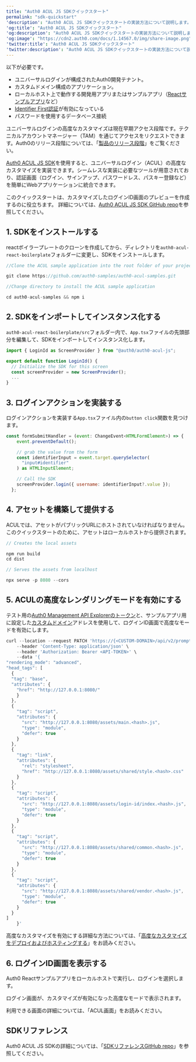 ---
title: "Auth0 ACUL JS SDKクイックスタート"
permalink: "sdk-quickstart"
'description': "Auth0 ACUL JS SDKクイックスタートの実装方法について説明します。"
'og:title': "Auth0 ACUL JS SDKクイックスタート"
'og:description': "Auth0 ACUL JS SDKクイックスタートの実装方法について説明します。"
'og:image': "https://cdn2.auth0.com/docs/1.14567.0/img/share-image.png"
'twitter:title': "Auth0 ACUL JS SDKクイックスタート"
'twitter:description': "Auth0 ACUL JS SDKクイックスタートの実装方法について説明します。"
---

<Card title="始める前に">

以下が必要です。

* ユニバーサルログインが構成されたAuth0開発テナント。
* カスタムドメイン構成のアプリケーション。
* ローカルホスト上で動作する開発用アプリまたはサンプルアプリ（[Reactサンプルアプリ](https://auth0.com/docs/quickstart/spa/react)など）
* [Identifier First認証](/ja-jp/authenticate/login/auth0-universal-login/identifier-first)が有効になっている
* パスワードを使用するデータベース接続

</Card>

<Warning>

ユニバーサルログインの高度なカスタマイズは現在早期アクセス段階です。テクニカルアカウントマネージャー（TAM）を通じてアクセスをリクエストできます。Auth0のリリース段階については、「[製品のリリース段階](/ja-jp/troubleshoot/product-lifecycle/product-release-stages)」をご覧ください。

</Warning>

[Auth0 ACUL JS SDK](https://github.com/auth0/universal-login/tree/master/packages/auth0-acul-js)を使用すると、ユニバーサルログイン（ACUL）の高度なカスタマイズを実装できます。シームレスな実装に必要なツールが用意されており、認証画面（ログイン、サインアップ、パスワードレス、パスキー登録など）を簡単にWebアプリケーションに統合できます。

このクイックスタートは、カスタマイズしたログインID画面のプレビューを作成するのに役立ちます。
詳細については、[Auth0 ACUL JS SDK GitHub repo](https://github.com/auth0/universal-login/tree/master/packages/auth0-acul-js)を参照してください。

## 1. SDKをインストールする

reactボイラープレートのクローンを作成してから、ディレクトリを`auth0-acul-react-boilerplate`フォルダーに変更し、SDKをインストールします。

```javascript lines
//Clone the ACUL sample application into the root folder of your project

git clone https://github.com/auth0-samples/auth0-acul-samples.git

//Change directory to install the ACUL sample application 

cd auth0-acul-samples && npm i
```

## 2. SDKをインポートしてインスタンス化する

`auth0-acul-react-boilerplate/src`フォルダー内で、`App.tsx`ファイルの先頭部分を編集して、SDKをインポートしてインスタンス化します。

```javascript lines
import { LoginId as ScreenProvider } from "@auth0/auth0-acul-js";

export default function LoginId() {
  // Initialize the SDK for this screen
  const screenProvider = new ScreenProvider();
  ...
}
```

## 3. ログインアクションを実装する

ログインアクションを実装する`App.tsx`ファイル内の`button click`関数を見つけます。

```javascript lines
const formSubmitHandler = (event: ChangeEvent<HTMLFormElement>) => {
    event.preventDefault();

    // grab the value from the form
    const identifierInput = event.target.querySelector(
      "input#identifier"
    ) as HTMLInputElement;

    // Call the SDK
    screenProvider.login({ username: identifierInput?.value });
  };
```

## 4. アセットを構築して提供する

ACULでは、アセットがパブリックURLにホストされていなければなりません。このクイックスタートのために、アセットはローカルホストから提供されます。

```javascript lines
// Creates the local assets 

npm run build 
cd dist 

// Serves the assets from localhost

npx serve -p 8080 --cors
```

## 5. ACULの高度なレンダリングモードを有効にする

テスト用の[Auth0 Management API Explorerのトークン](/ja-jp/secure/tokens/access-tokens/management-api-access-tokens/get-management-api-access-tokens-for-testing)と、サンプルアプリ用に設定した[カスタムドメイン](/ja-jp/customize/custom-domains)アドレスを使用して、ログインID画面で高度なモードを有効にします。

```javascript lines
curl --location --request PATCH 'https://{<CUSTOM-DOMAIN>/api/v2/prompts/login-id/screen/login-id/rendering' \
    --header 'Content-Type: application/json' \
    --header 'Authorization: Bearer <API-TOKEN>' \
    --data '{
"rendering_mode": "advanced",
"head_tags": [
  {
  "tag": "base",
  "attributes": {
    "href": "http://127.0.0.1:8080/"
    }
  },
  {
    "tag": "script",
    "attributes": {
      "src": "http://127.0.0.1:8080/assets/main.<hash>.js",
      "type": "module",
      "defer": true
    }
  },
  {
    "tag": "link",
    "attributes": {
      "rel": "stylesheet",
      "href": "http://127.0.0.1:8080/assets/shared/style.<hash>.css"
    }
  },
  {
    "tag": "script",
    "attributes": {
      "src": "http://127.0.0.1:8080/assets/login-id/index.<hash>.js",
      "type": "module",
      "defer": true
    }
  },
  {
    "tag": "script",
    "attributes": {
      "src": "http://127.0.0.1:8080/assets/shared/common.<hash>.js",
      "type": "module",
      "defer": true
    }
  },
  {
    "tag": "script",
    "attributes": {
      "src": "http://127.0.0.1:8080/assets/shared/vendor.<hash>.js",
      "type": "module",
      "defer": true
    }
  }
]
    }'
```

高度なカスタマイズを有効にする詳細な方法については、「[高度なカスタマイズをデプロイおよびホスティングする](/ja-jp/customize/login-pages/advanced-customizations/getting-started/deploy-and-host-advanced-customizations)」をお読みください。

## 6. ログインID画面を表示する

Auth0 Reactサンプルアプリをローカルホストで実行し、ログインを選択します。

ログイン画面が、カスタマイズが有効になった高度なモードで表示されます。

利用できる画面の詳細については、「ACUL画面」をお読みください。

## SDKリファレンス

Auth0 ACUL JS SDKの詳細については、「[SDKリファレンスGitHub repo](https://auth0.github.io/universal-login/classes/Classes.LoginId.html)」を参照してください。